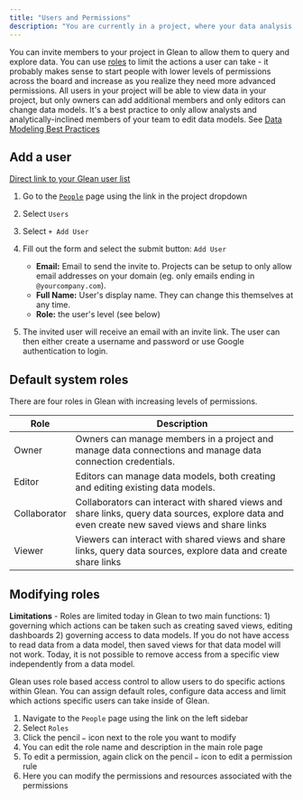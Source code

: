 ```yaml
---
title: "Users and Permissions"
description: "You are currently in a project, where your data analysis and visualization live. You can invite people, setup database connections and manage your project by clicking on your project name."
---
```


You can invite members to your project in Glean to allow them to query and explore data. You can use [roles](/project-management/users-and-permissions) to limit the actions a user can take - it probably makes sense to start people with lower levels of permissions across the board and increase as you realize they need more advanced permissions. All users in your project will be able to view data in your project, but only owners can add additional members and only editors can change data models. It's a best practice to only allow analysts and analytically-inclined members of your team to edit data models. See [Data Modeling Best Practices](/data-modeling-best-practices)

## Add a user

[Direct link to your Glean user list](https://glean.io/app/p/people)

1. Go to the [`People`](https://glean.io/app/p/people) page using the link in the project dropdown
2. Select `Users`
3. Select `+ Add User`
4. Fill out the form and select the submit button: `Add User`

   - **Email:** Email to send the invite to. Projects can be setup to only allow
     email addresses on your domain (eg. only emails ending in `@yourcompany.com`).
   - **Full Name:** User's display name. They can change this themselves at any time.
   - **Role:** the user's level (see below)

5. The invited user will receive an email with an invite link.
   The user can then either create a username and password or use Google authentication to login.

## Default system roles

There are four roles in Glean with increasing levels of permissions.

| Role         | Description                                                                                                                                    |
| ------------ | ---------------------------------------------------------------------------------------------------------------------------------------------- |
| Owner        | Owners can manage members in a project and manage data connections and manage data connection credentials.                                     |
| Editor       | Editors can manage data models, both creating and editing existing data models.                                                                |
| Collaborator | Collaborators can interact with shared views and share links, query data sources, explore data and even create new saved views and share links |
| Viewer       | Viewers can interact with shared views and share links, query data sources, explore data and create share links                                |

## Modifying roles

<Info> **Limitations** - Roles are limited today in Glean to two main functions: 1) governing which actions can be taken such as creating saved views, editing dashboards 2) governing access to data models.  If you do not have access to read data from a data model, then saved views for that data model will not work.  Today, it is not possible to remove access from a specific view independently from a data model. </Info>

Glean uses role based access control to allow users to do specific actions within Glean. You can assign default roles, configure data access and limit which actions specific users can take inside of Glean.

1. Navigate to the `People` page using the link on the left sidebar
2. Select `Roles`
3. Click the pencil `✏️` icon next to the role you want to modify
4. You can edit the role name and description in the main role page
5. To edit a permission, again click on the pencil `✏️` icon to edit a permission rule
6. Here you can modify the permissions and resources associated with the permissions
